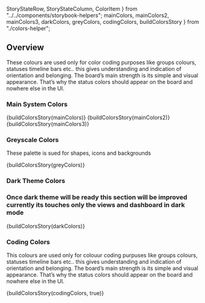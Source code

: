   StoryStateRow,
  StoryStateColumn,
  ColorItem
} from "../../components/storybook-helpers";
  mainColors,
  mainColors2,
  mainColors3,
  darkColors,
  greyColors,
  codingColors,
  buildColorsStory
} from "./colors-helper";

<Meta title="Foundations|Colors" />

## Overview

These colours are used only for color coding purposes like groups colours, statuses timeline bars etc..
this gives understanding and indication of orientation and belonging. The board’s main strength is its simple and visual appearance.
That’s why the status colors should appear on the board and nowhere else in the UI.

### Main System Colors

<Story name="Main system colors">
  <StoryWrapper>
    {buildColorsStory(mainColors)}
    {buildColorsStory(mainColors2)}
    {buildColorsStory(mainColors3)}
  </StoryWrapper>
</Story>

### Greyscale Colors

These palette is sued for shapes, icons and backgrounds

<Story name="Grey shades colors">
  <StoryWrapper>{buildColorsStory(greyColors)}</StoryWrapper>
</Story>

### Dark Theme Colors

### Once dark theme will be ready this section will be improved currently its touches only the views and dashboard in dark mode

<Story name="Dark theme colors">
  <StoryWrapper>{buildColorsStory(darkColors)}</StoryWrapper>
</Story>

### Coding Colors

This colours are used only for colouur coding purpuses like groups colours, statuses timeline bars etc.. this gives understanding and indication of orientation and belonging.
The board’s main strength is its simple and visual appearance. That’s why the status colors should appear on the board and nowhere else in the UI.

<Story name="Group color coding">
  <StoryWrapper>{buildColorsStory(codingColors, true)}</StoryWrapper>
</Story>
